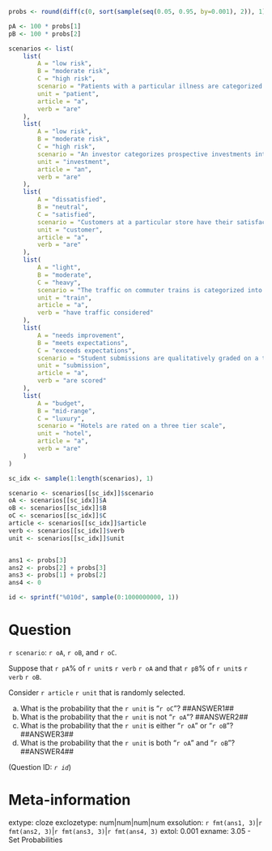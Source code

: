 ```r

probs <- round(diff(c(0, sort(sample(seq(0.05, 0.95, by=0.001), 2)), 1)), 3)

pA <- 100 * probs[1] 
pB <- 100 * probs[2]

scenarios <- list(
    list(
        A = "low risk", 
        B = "moderate risk", 
        C = "high risk", 
        scenario = "Patients with a particular illness are categorized into three levels of risk",
        unit = "patient",
        article = "a",
        verb = "are"
    ),
    list(
        A = "low risk",
        B = "moderate risk",
        C = "high risk",
        scenario = "An investor categorizes prospective investments into three levels of risk",
        unit = "investment",
        article = "an",
        verb = "are"
    ),
    list(
        A = "dissatisfied",
        B = "neutral",
        C = "satisfied",
        scenario = "Customers at a particular store have their satisfaction recorded across three categories",
        unit = "customer",
        article = "a",
        verb = "are"
    ),
    list(
        A = "light",
        B = "moderate",
        C = "heavy",
        scenario = "The traffic on commuter trains is categorized into one of three categories",
        unit = "train",
        article = "a",
        verb = "have traffic considered"
    ),
    list(
        A = "needs improvement",
        B = "meets expectations",
        C = "exceeds expectations",
        scenario = "Student submissions are qualitatively graded on a three-point scale",
        unit = "submission",
        article = "a",
        verb = "are scored"        
    ),
    list(
        A = "budget",
        B = "mid-range",
        C = "luxury",
        scenario = "Hotels are rated on a three tier scale",
        unit = "hotel",
        article = "a",
        verb = "are"        
    )
)

sc_idx <- sample(1:length(scenarios), 1) 

scenario <- scenarios[[sc_idx]]$scenario
oA <- scenarios[[sc_idx]]$A
oB <- scenarios[[sc_idx]]$B
oC <- scenarios[[sc_idx]]$C
article <- scenarios[[sc_idx]]$article
verb <- scenarios[[sc_idx]]$verb
unit <- scenarios[[sc_idx]]$unit


ans1 <- probs[3]
ans2 <- probs[2] + probs[3]
ans3 <- probs[1] + probs[2]
ans4 <- 0

id <- sprintf("%010d", sample(0:1000000000, 1))
```

Question
========
`r scenario`: `r oA`, `r oB`, and `r oC`. 

Suppose that `r pA`% of `r unit`s `r verb` `r oA` and that `r pB`% of `r unit`s `r verb` `r oB`. 

Consider `r article` `r unit` that is randomly selected. 

a. What is the probability that the `r unit` is "`r oC`"? ##ANSWER1##
b. What is the probability that the `r unit` is not "`r oA`"? ##ANSWER2##
c. What is the probability that the `r unit` is either "`r oA`" or "`r oB`"? ##ANSWER3##
d. What is the probability that the `r unit` is both "`r oA`" and "`r oB`"? ##ANSWER4##

(Question ID: *`r id`*)

Meta-information
================
extype: cloze
exclozetype: num|num|num|num
exsolution: `r fmt(ans1, 3)`|`r fmt(ans2, 3)`|`r fmt(ans3, 3)`|`r fmt(ans4, 3)`
extol: 0.001
exname: 3.05 - Set Probabilities